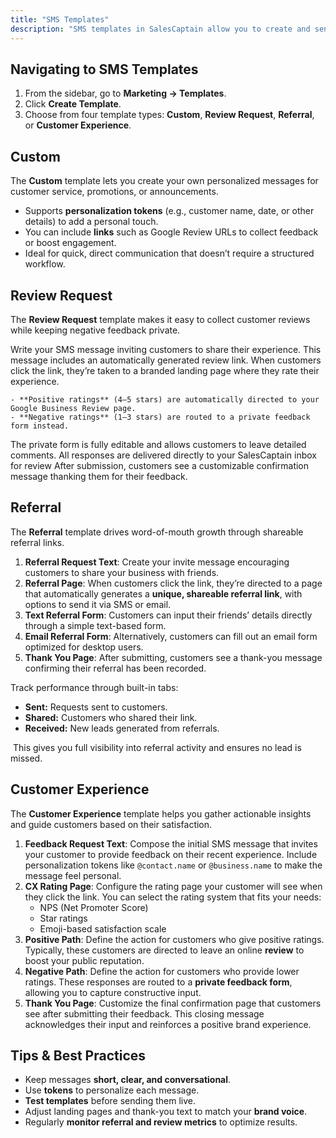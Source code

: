 ```yaml
---
title: "SMS Templates"
description: "SMS templates in SalesCaptain allow you to create and send personalized text messages to your customers. They help streamline communication for referrals, feedback, and reviews while maintaining a personal touch. Templates keep your messaging organized, consistent across teams, and save valuable time."
---
```


## **Navigating to SMS Templates**

1. From the sidebar, go to **Marketing → Templates**.
2. Click **Create Template**.
3. Choose from four template types: **Custom**, **Review Request**, **Referral**, or **Customer Experience**.

## **Custom**

The **Custom** template lets you create your own personalized messages for customer service, promotions, or announcements.

- Supports **personalization tokens** (e.g., customer name, date, or other details) to add a personal touch.
- You can include **links** such as Google Review URLs to collect feedback or boost engagement.
- Ideal for quick, direct communication that doesn’t require a structured workflow.

## **Review Request**

The **Review Request** template makes it easy to collect customer reviews while keeping negative feedback private.

<Steps>
  <Step title="Review Request Text">
    Write your SMS message inviting customers to share their experience. This message includes an automatically generated review link.
  </Step>
  <Step title="Landing Page">
    When customers click the link, they’re taken to a branded landing page where they rate their experience.

    - **Positive ratings** (4–5 stars) are automatically directed to your Google Business Review page.
    - **Negative ratings** (1–3 stars) are routed to a private feedback form instead.
  </Step>
  <Step title="Feedback  Form">
    The private form is fully editable and allows customers to leave detailed comments. All responses are delivered directly to your SalesCaptain inbox for review
  </Step>
  <Step title="Thank You Page">
    After submission, customers see a customizable confirmation message thanking them for their feedback.
  </Step>
</Steps>

## **Referral**

The **Referral** template drives word-of-mouth growth through shareable referral links.

1. **Referral Request Text**: Create your invite message encouraging customers to share your business with friends.
2. **Referral Page**: When customers click the link, they’re directed to a page that automatically generates a **unique, shareable referral link**, with options to send it via SMS or email.
3. **Text Referral Form**: Customers can input their friends’ details directly through a simple text-based form.
4. **Email Referral Form**: Alternatively, customers can fill out an email form optimized for desktop users.
5. **Thank You Page**: After submitting, customers see a thank-you message confirming their referral has been recorded.

Track performance through built-in tabs:

- **Sent:** Requests sent to customers.
- **Shared:** Customers who shared their link.
- **Received:** New leads generated from referrals.

 This gives you full visibility into referral activity and ensures no lead is missed.

## **Customer Experience**

The **Customer Experience** template helps you gather actionable insights and guide customers based on their satisfaction.

1. **Feedback Request Text**: Compose the initial SMS message that invites your customer to provide feedback on their recent experience. Include personalization tokens like `@contact.name` or `@business.name` to make the message feel personal.
2. **CX Rating Page**: Configure the rating page your customer will see when they click the link. You can select the rating system that fits your needs:
   - NPS (Net Promoter Score)
   - Star ratings
   - Emoji-based satisfaction scale
3. **Positive Path**: Define the action for customers who give positive ratings. Typically, these customers are directed to leave an online **review** to boost your public reputation.
4. **Negative Path**: Define the action for customers who provide lower ratings. These responses are routed to a **private feedback form**, allowing you to capture constructive input.
5. **Thank You Page**: Customize the final confirmation page that customers see after submitting their feedback. This closing message acknowledges their input and reinforces a positive brand experience.

## **Tips & Best Practices**

- Keep messages **short, clear, and conversational**.
- Use **tokens** to personalize each message.
- **Test templates** before sending them live.
- Adjust landing pages and thank-you text to match your **brand voice**.
- Regularly **monitor referral and review metrics** to optimize results.